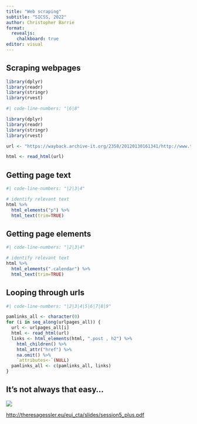```yaml
---
title: "Web scraping"
subtitle: "SICSS, 2022"
author: Christopher Barrie
format:
  revealjs:
    chalkboard: true
editor: visual
---
```


## Scraping webpages

```r
library(dplyr)
library(readr) 
library(stringr) 
library(rvest)
```

```r
#| code-line-numbers: "|6|8"

library(dplyr)
library(readr) 
library(stringr) 
library(rvest)

url <- "https://wayback.archive-it.org/2358/20120130161341/http://www.tahrirdocuments.org/2011/03/voice-of-the-revolution-3-page-2/"

html <- read_html(url)

```

## Getting page text

```r
#| code-line-numbers: "|2|3|4"

# identify relevant text
html %>%
  html_elements("p") %>%
  html_text(trim=TRUE)
```

## Getting page elements

```r
#| code-line-numbers: "|2|3|4"

# identify relevant text
html %>% 
  html_elements(".calendar") %>%
  html_text(trim=TRUE)
```

## Looping through urls

```r
#| code-line-numbers: "|2|3|4|5|6|7|8|9"

pamlinks_all <- character(0)
for (i in seq_along(urlpages_all)) {
  url <- urlpages_all[i]
  html <- read_html(url)
  links <- html_elements(html, ".post , h2") %>%
    html_children() %>%
    html_attr("href") %>%
    na.omit() %>%
    `attributes<-`(NULL)
  pamlinks_all <- c(pamlinks_all, links)
}
```

## It's not always that easy...

::: {#fig-gessler}
![](images/gesslerscraping.png){fig-align="center"}

<http://theresagessler.eu/eui_cta/slides/session5_plus.pdf>
:::